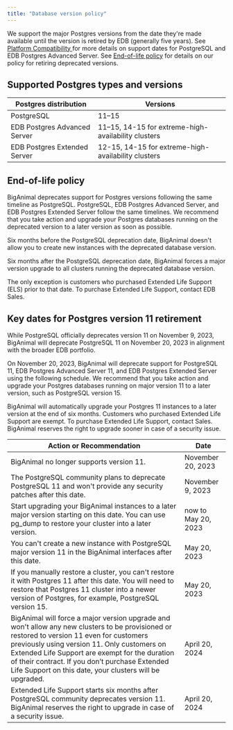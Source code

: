 ```yaml
---
title: "Database version policy"
---
```


We support the major Postgres versions from the date they're made available until the version is retired by EDB (generally five years). See [Platform Compatibility ](https://www.enterprisedb.com/platform-compatibility#epas) for more details on support dates for PostgreSQL and EDB Postgres Advanced Server. See [End-of-life policy](#end-of-life-policy) for details on our policy for retiring deprecated versions.

## Supported Postgres types and versions

|    Postgres distribution     |                      Versions                       |
| ---------------------------- | --------------------------------------------------- |
| PostgreSQL                   | 11–15                                               |
| EDB Postgres Advanced Server | 11–15, 14-15 for extreme-high-availability clusters |
| EDB Postgres Extended Server | 12-15, 14-15 for extreme-high-availability clusters |

## End-of-life policy

BigAnimal deprecates support for Postgres versions following the same timeline as PostgreSQL. PostgreSQL, EDB Postgres Advanced Server, and EDB Postgres Extended Server follow the same timelines. We recommend that you take action and upgrade your Postgres databases running on the deprecated version to a later version as soon as possible. 

Six months before the PostgreSQL deprecation date, BigAnimal doesn't allow you to create new instances with the deprecated database version. 

Six months after the PostgreSQL deprecation date, BigAnimal forces a major version upgrade to all clusters running the deprecated database version.

The only exception is customers who purchased Extended Life Support (ELS) prior to that date. To purchase Extended Life Support, contact EDB Sales.

## Key dates for Postgres version 11 retirement

While PostgreSQL officially deprecates version 11 on November 9, 2023, BigAnimal will deprecate PostgreSQL 11 on November 20, 2023 in alignment with the broader EDB portfolio. 

On November 20, 2023, BigAnimal will deprecate support for PostgreSQL 11, EDB Postgres Advanced Server 11, and EDB Postgres Extended Server using the following schedule. We recommend that you take action and upgrade your Postgres databases running on major version 11 to a later version, such as PostgreSQL version 15.

BigAnimal will automatically upgrade your Postgres 11 instances to a later version at the end of six months. Customers who purchased Extended Life Support are exempt. To purchase Extended Life Support, contact Sales. BigAnimal reserves the right to upgrade sooner in case of a security issue.

|                                                                                                                                                              Action or Recommendation                                                                                                                                                              |        Date         |
| -------------------------------------------------------------------------------------------------------------------------------------------------------------------------------------------------------------------------------------------------------------------------------------------------------------------------------------------------- | ------------------- |
| BigAnimal no longer supports version 11.                                                                                                                                                                                                                                                                                                           | November 20, 2023   |
| The PostgreSQL community plans to deprecate PostgreSQL 11 and won't provide any security patches after this date.                                                                                                                                                                                                                                  | November 9, 2023    |
| Start upgrading your BigAnimal instances to a later major version starting on this date. You can use pg_dump to restore your cluster into a later version.                                                                                    | now to May 20, 2023 |
| You can't create a new instance with PostgreSQL major version 11 in the BigAnimal interfaces after this date.                                                                                                                                                                                                                                      | May 20, 2023        |
| If you manually restore a cluster, you can't restore it with Postgres 11 after this date. You will need to restore that Postgres 11 cluster into a newer version of Postgres, for example, PostgreSQL version 15.                                                                                                                       | May 20, 2023        |
| BigAnimal will force a major version upgrade and won't allow any new clusters to be provisioned or restored to version 11 even for customers previously using version 11. Only customers on Extended Life Support are exempt for the duration of their contract. If you don’t purchase Extended Life Support on this date, your clusters will be upgraded. | April 20, 2024      |
| Extended Life Support starts six months after PostgreSQL community deprecates version 11. BigAnimal reserves the right to upgrade in case of a security issue.                                                                                                                                                                             | April 20, 2024      |
